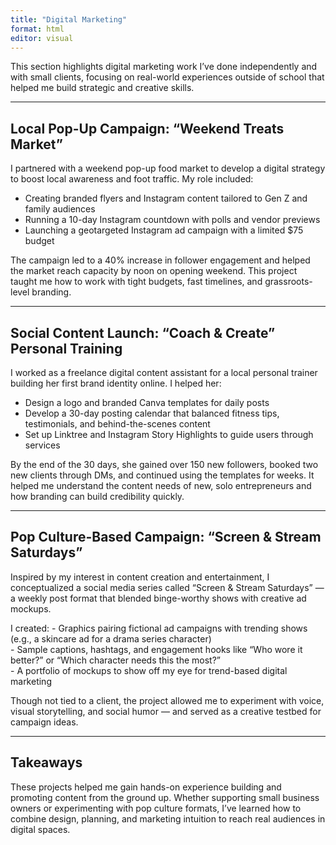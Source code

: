 ```yaml
---
title: "Digital Marketing"
format: html
editor: visual
---
```



This section highlights digital marketing work I've done independently and with small clients, focusing on real-world experiences outside of school that helped me build strategic and creative skills.

---

## Local Pop-Up Campaign: **"Weekend Treats Market"**

I partnered with a weekend pop-up food market to develop a digital strategy to boost local awareness and foot traffic. My role included:

- Creating branded flyers and Instagram content tailored to Gen Z and family audiences  
- Running a 10-day Instagram countdown with polls and vendor previews  
- Launching a geotargeted Instagram ad campaign with a limited $75 budget

The campaign led to a 40% increase in follower engagement and helped the market reach capacity by noon on opening weekend. This project taught me how to work with tight budgets, fast timelines, and grassroots-level branding.

---

## Social Content Launch: **"Coach & Create" Personal Training**

I worked as a freelance digital content assistant for a local personal trainer building her first brand identity online. I helped her:

- Design a logo and branded Canva templates for daily posts  
- Develop a 30-day posting calendar that balanced fitness tips, testimonials, and behind-the-scenes content  
- Set up Linktree and Instagram Story Highlights to guide users through services

By the end of the 30 days, she gained over 150 new followers, booked two new clients through DMs, and continued using the templates for weeks. It helped me understand the content needs of new, solo entrepreneurs and how branding can build credibility quickly.

---

## Pop Culture-Based Campaign: **"Screen & Stream Saturdays"**

Inspired by my interest in content creation and entertainment, I conceptualized a social media series called “Screen & Stream Saturdays” — a weekly post format that blended binge-worthy shows with creative ad mockups.

I created:
- Graphics pairing fictional ad campaigns with trending shows (e.g., a skincare ad for a drama series character)  
- Sample captions, hashtags, and engagement hooks like “Who wore it better?” or “Which character needs this the most?”  
- A portfolio of mockups to show off my eye for trend-based digital marketing

Though not tied to a client, the project allowed me to experiment with voice, visual storytelling, and social humor — and served as a creative testbed for campaign ideas.

---

## Takeaways

These projects helped me gain hands-on experience building and promoting content from the ground up. Whether supporting small business owners or experimenting with pop culture formats, I’ve learned how to combine design, planning, and marketing intuition to reach real audiences in digital spaces.
